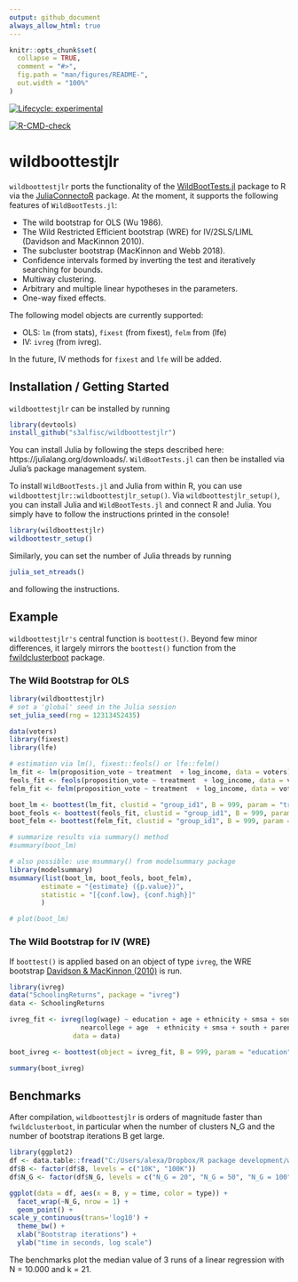 ```yaml
---
output: github_document
always_allow_html: true
---
```


<!-- README.md is generated from README.Rmd. Please edit that file -->

```r
knitr::opts_chunk$set(
  collapse = TRUE,
  comment = "#>",
  fig.path = "man/figures/README-",
  out.width = "100%"
)
```

<!-- badges: start -->
<!-- [![packageversion](https://img.shields.io/badge/Package%20version-`r version`-orange.svg?style=flat-square)](commits/master) -->
[![Lifecycle: experimental](https://img.shields.io/badge/lifecycle-experimental-orange.svg)](https://lifecycle.r-lib.org/articles/stages.html)
<!-- [![CRAN status](https://www.r-pkg.org/badges/version/fwildclusterboot)](https://CRAN.R-project.org/package=fwildclusterboot) -->
<!-- ![runiverse-package](https://s3alfisc.r-universe.dev/badges/fwildclusterboot) -->
<!-- [![R-CMD-check](https://github.com/s3alfisc/fwildclusterboot/workflows/R-CMD-check/badge.svg)](https://github.com/s3alfisc/fwildclusterboot/actions) -->
<!-- [![Codecov test coverage](https://codecov.io/gh/s3alfisc/fwildclusterboot/branch/master/graph/badge.svg)](https://app.codecov.io/gh/s3alfisc/fwildclusterboot?branch=master) -->
<!-- `r badger::badge_cran_download("fwildclusterboot", "grand-total", "blue")` -->
<!-- `r badger::badge_cran_download("fwildclusterboot", "last-month", "green")` -->
<!-- [![minimal R version](https://img.shields.io/badge/R%3E%3D-4.0.0-6666ff.svg)](https://cran.r-project.org/) -->

[![R-CMD-check](https://github.com/s3alfisc/wildboottestjlr/workflows/R-CMD-check/badge.svg)](https://github.com/s3alfisc/wildboottestjlr/actions)
<!-- badges: end -->

# wildboottestjlr

`wildboottestjlr` ports the functionality of the [WildBootTests.jl](https://github.com/droodman/WildBootTests.jl) package to R via the [JuliaConnectoR](https://github.com/stefan-m-lenz/JuliaConnectoR) package. 
At the moment, it supports the following features of `WildBootTests.jl`:


+ The wild bootstrap for OLS (Wu 1986).
+ The Wild Restricted Efficient bootstrap (WRE) for IV/2SLS/LIML (Davidson and MacKinnon 2010).
+ The subcluster bootstrap (MacKinnon and Webb 2018).
+ Confidence intervals formed by inverting the test and iteratively searching for bounds.
+ Multiway clustering.
+ Arbitrary and multiple linear hypotheses in the parameters.
+ One-way fixed effects.

The following model objects are currently supported: 

+ OLS: `lm` (from stats), `fixest` (from fixest), `felm` from (lfe)
+ IV: `ivreg` (from ivreg). 

In the future, IV methods for `fixest` and `lfe` will be added.


## Installation / Getting Started

`wildboottestjlr` can be installed by running

```r
library(devtools)
install_github("s3alfisc/wildboottestjlr")
```

You can install Julia by following the steps described here: https://julialang.org/downloads/. 
`WildBootTests.jl` can then be installed via Julia's package management system. 

To install `WildBootTests.jl` and Julia from within R, you can use `wildboottestjlr::wildboottestjlr_setup()`. Via `wildboottestjlr_setup()`, you can install Julia and `WildBootTests.jl` and connect R and Julia. You simply have to follow the instructions printed in the console! 

```r
library(wildboottestjlr)
wildboottestr_setup()
```

Similarly, you can set the number of Julia threads by running 

```r
julia_set_ntreads()
```

and following the instructions.

## Example 

`wildboottestjlr's` central function is `boottest()`. Beyond few minor differences, it largely mirrors the `boottest()` function from the [fwildclusterboot](https://github.com/s3alfisc/fwildclusterboot) package.

### The Wild Bootstrap for OLS

```r
library(wildboottestjlr)
# set a 'global' seed in the Julia session
set_julia_seed(rng = 12313452435)

data(voters)
library(fixest)
library(lfe)

# estimation via lm(), fixest::feols() or lfe::felm()
lm_fit <- lm(proposition_vote ~ treatment  + log_income, data = voters)
feols_fit <- feols(proposition_vote ~ treatment  + log_income, data = voters)
felm_fit <- felm(proposition_vote ~ treatment  + log_income, data = voters)

boot_lm <- boottest(lm_fit, clustid = "group_id1", B = 999, param = "treatment", rng = 7651427)
boot_feols <- boottest(feols_fit, clustid = "group_id1", B = 999, param = "treatment", rng = 7651427)
boot_felm <- boottest(felm_fit, clustid = "group_id1", B = 999, param = "treatment", rng = 7651427)

# summarize results via summary() method
#summary(boot_lm)

# also possible: use msummary() from modelsummary package
library(modelsummary)
msummary(list(boot_lm, boot_feols, boot_felm), 
        estimate = "{estimate} ({p.value})", 
        statistic = "[{conf.low}, {conf.high}]"
        )  

# plot(boot_lm)
```

### The Wild Bootstrap for IV (WRE)

If `boottest()` is applied based on an object of type `ivreg`, the WRE bootstrap [Davidson & MacKinnon (2010)](https://www.tandfonline.com/doi/abs/10.1198/jbes.2009.07221) is run. 

```r
library(ivreg)
data("SchoolingReturns", package = "ivreg")
data <- SchoolingReturns

ivreg_fit <- ivreg(log(wage) ~ education + age + ethnicity + smsa + south + parents14 |
                  nearcollege + age  + ethnicity + smsa + south + parents14,
                data = data)

boot_ivreg <- boottest(object = ivreg_fit, B = 999, param = "education", clustid = "fameducation", type = "webb")

summary(boot_ivreg)
```

## Benchmarks

After compilation, `wildboottestjlr` is orders of magnitude faster than `fwildclusterboot`, in particular when the number of clusters N_G and the number of bootstrap iterations B get large. 


```r
library(ggplot2)
df <- data.table::fread("C:/Users/alexa/Dropbox/R package development/wildboottestjlr/benchmarks_df")
df$B <- factor(df$B, levels = c("10K", "100K"))
df$N_G <- factor(df$N_G, levels = c("N_G = 20", "N_G = 50", "N_G = 100", "N_G = 500", "N_G = 1000"))

ggplot(data = df, aes(x = B, y = time, color = type)) + 
  facet_wrap(~N_G, nrow = 1) + 
  geom_point() + 
scale_y_continuous(trans='log10') + 
  theme_bw() + 
  xlab("Bootstrap iterations") + 
  ylab("time in seconds, log scale")
```

The benchmarks plot the median value of 3 runs of a linear regression with N = 10.000 and k = 21.

